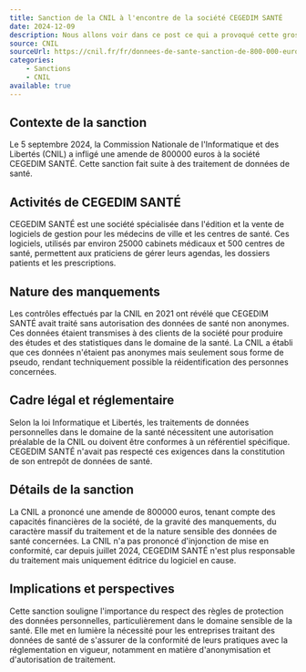 ```yaml
---
title: Sanction de la CNIL à l'encontre de la société CEGEDIM SANTÉ
date: 2024-12-09
description: Nous allons voir dans ce post ce qui a provoqué cette grosse sanction de la CNIL.
source: CNIL
sourceUrl: https://cnil.fr/fr/donnees-de-sante-sanction-de-800-000-euros-societe-cegedim-sante
categories:
    - Sanctions
    - CNIL
available: true
---
```


## Contexte de la sanction

Le 5 septembre 2024, la Commission Nationale de l'Informatique et des Libertés (CNIL) a infligé une amende de 800000 euros à la société CEGEDIM SANTÉ. Cette sanction fait suite à des traitement de données de santé.

## Activités de CEGEDIM SANTÉ

CEGEDIM SANTÉ est une société spécialisée dans l'édition et la vente de logiciels de gestion pour les médecins de ville et les centres de santé. Ces logiciels, utilisés par environ 25000 cabinets médicaux et 500 centres de santé, permettent aux praticiens de gérer leurs agendas, les dossiers patients et les prescriptions.

## Nature des manquements

Les contrôles effectués par la CNIL en 2021 ont révélé que CEGEDIM SANTÉ avait traité sans autorisation des données de santé non anonymes. Ces données étaient transmises à des clients de la société pour produire des études et des statistiques dans le domaine de la santé. La CNIL a établi que ces données n'étaient pas anonymes mais seulement sous forme de pseudo, rendant techniquement possible la réidentification des personnes concernées.

## Cadre légal et réglementaire

Selon la loi Informatique et Libertés, les traitements de données personnelles dans le domaine de la santé nécessitent une autorisation préalable de la CNIL ou doivent être conformes à un référentiel spécifique. CEGEDIM SANTÉ n'avait pas respecté ces exigences dans la constitution de son entrepôt de données de santé.

## Détails de la sanction

La CNIL a prononcé une amende de 800000 euros, tenant compte des capacités financières de la société, de la gravité des manquements, du caractère massif du traitement et de la nature sensible des données de santé concernées. La CNIL n'a pas prononcé d'injonction de mise en conformité, car depuis juillet 2024, CEGEDIM SANTÉ n'est plus responsable du traitement mais uniquement éditrice du logiciel en cause.

## Implications et perspectives

Cette sanction souligne l'importance du respect des règles de protection des données personnelles, particulièrement dans le domaine sensible de la santé. Elle met en lumière la nécessité pour les entreprises traitant des données de santé de s'assurer de la conformité de leurs pratiques avec la réglementation en vigueur, notamment en matière d'anonymisation et d'autorisation de traitement.
